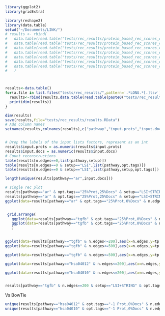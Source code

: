 ```r
library(ggplot2)
library(gridExtra)

library(reshape2)
library(data.table)
setwd("~/Documents/LINK/")
# results <- rbind(
#   data.table(read.table("tests/rec_results/protein_based_rec_scores_counts_combined_mst_lsi_new_mst_LONG_1000_0_1_1_1_0.30_12538.tsv",sep="\t")),
#   data.table(read.table("tests/rec_results/protein_based_rec_scores_counts_combined_mst_lsi_new_mst_LONG_1000_0_1_1_1_0.30_12542.tsv",sep="\t")),
#   data.table(read.table("tests/rec_results/protein_based_rec_scores_counts_combined_mst_lsi_new_mst_LONG_1000_0_1_1_1_0.30_12546.tsv",sep="\t")),
#   data.table(read.table("tests/rec_results/protein_based_rec_scores_counts_combined_mst_lsi_new_mst_LONG_1000_0_1_1_1_0.30_12549.tsv",sep="\t")),
#   data.table(read.table("tests/rec_results/protein_based_rec_scores_counts_combined_mst_lsi_new_mst_LONG_1000_0_1_1_1_0.30_12545.tsv",sep="\t")),
#   data.table(read.table("tests/rec_results/protein_based_rec_scores_counts_combined_mst_lsi_new_mst_LONG_1000_0_1_1_1_0.30_12548.tsv",sep="\t")),
#   data.table(read.table("tests/rec_results/protein_based_rec_scores_counts_combined_mst_lsi_new_mst_LONG_1000_0_1_1_1_0.30_12539.tsv",sep="\t"))
#   )



results<-data.table()
for(a.file in list.files("tests/rec_results/",pattern='.*LONG.*[.]tsv')){
  results<-rbind(results,data.table(read.table(paste0("tests/rec_results/",a.file),sep="\t")))
  print(dim(results))
}

dim(results)
save(results,file="tests/rec_results/results.RData")
# Add column names
setnames(results,colnames(results),c("pathway","input.prots","input.docs","input.docs.perc","input.prot.perc","input.docs.counts","input.prot.counts","setup","opt.tags","n.edges","n.prots","tp.edges","tp.prots"))


# Drop the labels of the input lists factors, represent as an int
results$input.prots = as.numeric(results$input.prots)
results$input.docs = as.numeric(results$input.docs)
# Count reconstructions 
table(results[n.edges==0,list(pathway,setup)])
table(results[n.edges==0 & setup=="LSI",list(pathway,opt.tags)])
table(results[n.edges==0 & setup=="LSI",list(pathway,setup,opt.tags)])

length(unique(results[pathway=="ar",input.docs]))

# single rec plot 
results[pathway=="ar" & opt.tags=="25%Prot,25%Docs" & setup=="LSI+STRING" & n.edges==0]
results[pathway=="ar" & opt.tags=="25%Prot,25%Docs" & setup=="LSI+STRING" & n.edges==150]
ggplot(data=results[pathway=="ar" & opt.tags=="25%Prot,0%Docs" & n.edges<=150],aes(x=n.edges,y=tp.edges,color=setup,group=interaction(input.docs,setup,input.prots)))+geom_point()+geom_line()


 grid.arrange(
   ggplot(data=results[pathway=="tgfb" & opt.tags=="25%Prot,0%Docs" & n.edges<=200],aes(x=n.prots,y=tp.prots,color=setup,group=interaction(setup)))+geom_point()+geom_smooth(),
   ggplot(data=results[pathway=="tgfb" & opt.tags=="25%Prot,0%Docs" & n.edges<=200],aes(x=n.edges,y=tp.edges,color=setup,group=interaction(setup)))+geom_point()+geom_smooth()
   )
   

ggplot(data=results[pathway=="tgfb" & n.edges<=200],aes(x=n.edges,y=tp.edges,color=setup,group=interaction(setup)))+geom_point(size=0.5)+geom_smooth()+facet_wrap(~opt.tags)
ggplot(data=results[pathway=="tgfb" & n.edges<=500],aes(x=n.edges,y=tp.edges,color=setup,group=interaction(setup)))+geom_point(size=0.4)+geom_smooth(method="loess")+facet_wrap(~opt.tags)

ggplot(data=results[pathway=="tgfb" & n.edges<=500],aes(x=n.edges,y=tp.edges,color=setup,group=interaction(setup)))+geom_point(size=0.4)+geom_smooth(method="loess")+facet_wrap(~opt.tags)

ggplot(data=results[pathway=="hsa04012" & n.edges<=200],aes(x=n.edges,y=tp.edges,color=setup,group=interaction(setup)))+geom_point(size=0.4)+geom_smooth(method="loess")+facet_wrap(~opt.tags)

ggplot(data=results[pathway=="hsa04010" & n.edges<=200],aes(x=n.edges,y=tp.edges,color=setup,group=interaction(setup)))+geom_point(size=0.4)+geom_smooth(method="loess")+facet_wrap(~opt.tags)


results[pathway=="tgfb" & n.edges==200 & setup=="LSI+STRING" & opt.tags=="0%Prot,50%Docs"]
```


Vs BowTie 
```r
unique(results[pathway=="hsa04012" & opt.tags=="-1 Prot,0%Docs" & n.edges %in% c(19,20,21,29,77)][order(n.edges)])
unique(results[pathway=="hsa04010" & opt.tags=="-1 Prot,0%Docs" & n.edges %in% c(41,47,112)][order(n.edges)])
```